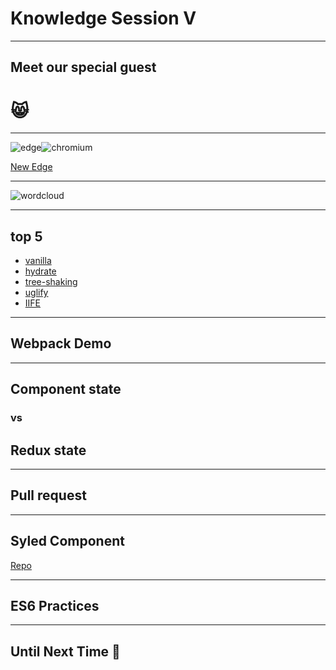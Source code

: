
<Head>
    <title>Knowledge Session V 🤯</title>
</Head>

# Knowledge Session V

---

## Meet our special guest

# 😸

---

![edge](./img/edge.png)![chromium](./img/chromium.png)

[New Edge](https://blogs.windows.com/windowsexperience/2019/04/08/microsoft-edge-preview-builds-the-next-step-in-our-oss-journey/)

---

![wordcloud](./img/wordcloud.png)

---

## top 5

-   [vanilla](http://vanilla-js.com/)
-   [hydrate](https://reactjs.org/docs/react-dom.html#hydrate)
-   [tree-shaking](https://webpack.js.org/guides/tree-shaking/)
-   [uglify](http://lisperator.net/uglifyjs/)
-   [IIFE](https://developer.mozilla.org/en-US/docs/Glossary/IIFE)

---

## Webpack Demo

---

## Component state

### vs

## Redux state

---

## Pull request

---

## Syled Component

[Repo](https://www.styled-components.com/)

---

## ES6 Practices

---

## Until Next Time 👋
